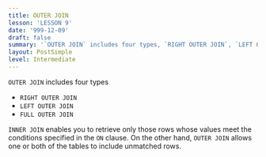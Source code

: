 ```yaml
---
title: OUTER JOIN
lesson: 'LESSON 9'
date: '999-12-09'
draft: false
summary: '`OUTER JOIN` includes four types, `RIGHT OUTER JOIN`, `LEFT OUTER JOIN`, `FULL OUTER JOIN`'
layout: PostSimple
level: Intermediate
---
```


`OUTER JOIN` includes four types

- `RIGHT OUTER JOIN`
- `LEFT OUTER JOIN`
- `FULL OUTER JOIN`

`INNER JOIN` enables you to retrieve only those rows whose values meet the conditions specified in the `ON` clause. On the other hand, `OUTER JOIN` allows one or both of the tables to include unmatched rows.



 


